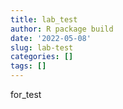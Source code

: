 ```yaml
---
title: lab_test
author: R package build
date: '2022-05-08'
slug: lab-test
categories: []
tags: []
---
```


for_test